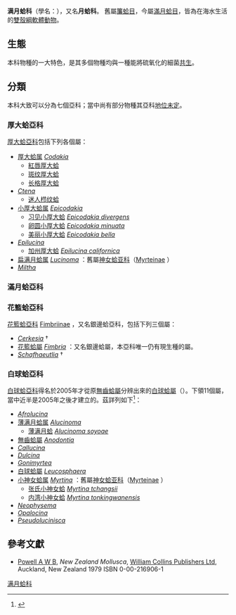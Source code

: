 {{Automatic taxobox
| fossil_range = {{fossil_range|[[志留紀|志留紀]]|現在}}
| image = Divaricella huttoniana (rotated).jpg
| image_caption = ''[[Divaricella_huttoniana|Divaricella huttoniana]]''
| taxon = Lucinidae
| authority = Fleming, 1828
| subdivision_ranks = [[#屬_(生物)|見內文]]
| subdivision =  [[#分類|見內文]]
}}

'''满月蛤科'''（學名：{{lang|la|Lucinidae}}），又名'''月蛤科'''{{r|shelldoc_000027}}。
舊屬[[簾蛤目|簾蛤目]]，今屬[[滿月蛤目|滿月蛤目]]，皆為在海水生活的[[雙殼綱|雙殼綱]][[軟體動物|軟體動物]]。

==生態==
本科物種的一大特色，是其多個物種均與一種能將硫氧化的細菌[[共生|共生]]{{r|Taylor & Glover}}。

==分類==
本科大致可以分為七個亞科{{r|Xu 2012}}；當中尚有部分物種其亞科[[地位未定|地位未定]]。

===厚大蛤亞科===
[[厚大蛤亞科|厚大蛤亞科]]包括下列各個屬{{r|WoRMS_829418}}：
* [[厚大蛤属|厚大蛤属]] ''[[Codakia|Codakia]]'' {{small|Scopoli, 1777}}
** [[紅唇厚大蛤|紅唇厚大蛤]]
** [[斑纹厚大蛤|斑纹厚大蛤]]
** [[长格厚大蛤|长格厚大蛤]]
* ''[[Ctena|Ctena]]'' {{small|Mörch, 1861}}
** [[迷人栉纹蛤|迷人栉纹蛤]]
* [[小厚大蛤属|小厚大蛤属]] ''[[Epicodakia|Epicodakia]]'' {{small|Iredale,1930}}{{r|Xu 2012}}
** [[习见小厚大蛤|习见小厚大蛤]] ''[[Epicodakia_divergens|Epicodakia divergens]]'' {{small|(Philippi, 1850)}}
** [[卵圆小厚大蛤|卵圆小厚大蛤]] ''[[Epicodakia_minuata|Epicodakia minuata]]'' {{small|(Deshayes, 1863)}}
** [[美丽小厚大蛤|美丽小厚大蛤]] ''[[Epicodakia_bella|Epicodakia bella]]'' {{small|(Conrad, 1837)}}
* ''[[Epilucina|Epilucina]]'' {{small|Dall, 1901}}
** [[加州厚大蛤|加州厚大蛤]] ''[[Epilucina_californica|Epilucina californica]]'' {{small|T. A. Conrad, 1837}}
* [[扁满月蛤属|扁满月蛤属]] ''[[Lucinoma|Lucinoma]]'' {{small|Dall, 1901}}：舊屬[[神女蛤亚科|神女蛤亚科]]（[[Myrteinae|Myrteinae]] {{small|Chavan, 1969}}）{{r|Xu 2012}}
* ''[[Miltha|Miltha]]'' {{small|H. Adams & A. Adams, 1857}}

===滿月蛤亞科===
{{main|滿月蛤亞科}}

===花籃蛤亞科===
[[花籃蛤亞科|花籃蛤亞科]] [[Fimbriinae|Fimbriinae]] {{small|Nicol, 1950}}，又名銀邊蛤亞科{{r|Xu 2012}}，包括下列三個屬{{r|WoRMS_218}}：
* ''[[Cerkesia|Cerkesia]]'' {{small|Monari, 2003}} †
*[[花籃蛤屬|花籃蛤屬]] ''[[Fimbria|Fimbria]]'' {{small|Megerle von Mühlfeld, 1811}}：又名銀邊蛤屬，本亞科唯一仍有現生種的屬。
* ''[[Schafhaeutlia|Schafhaeutlia]]'' {{small|Cossmann, 1897}} †

===白球蛤亞科===
[[白球蛤亞科|白球蛤亞科]]得名於2005年才從原[[無齒蛤屬#過往分類|無齒蛤屬]]分辨出來的[[白球蛤屬|白球蛤屬]]（{{lang|la|''Leucosphaera''}}）{{r|Taylor & Glover}}。下領11個屬，當中近半是2005年之後才建立的。茲詳列如下<ref>{{WoRMS |title=Leucosphaerinae J. D. Taylor & Glover, 2011 |id=829414 }}</ref>：
* ''[[Afrolucina|Afrolucina]]'' {{small|Cosel, 2006}}
* [[薄满月蛤属|薄满月蛤属]] ''[[Alucinoma|Alucinoma]]'' {{small|Habe, 1958}}
** [[薄满月蛤|薄满月蛤]] '' [[Alucinoma_soyoae|Alucinoma soyoae]]'' {{small|Habe, 1958}}
* [[無齒蛤屬|無齒蛤屬]] ''[[Anodontia|Anodontia]]'' {{small|Link, 1807}}
* ''[[Callucina|Callucina]]'' {{small|Dall, 1901}}
* ''[[Dulcina|Dulcina]]'' {{small|Cosel & Bouchet, 2008}}
* ''[[Gonimyrtea|Gonimyrtea]]'' {{small|Marwick, 1929}}
* [[白球蛤屬|白球蛤屬]] ''[[Leucosphaera|Leucosphaera]]'' {{small|J. D. Taylor & Glover, 2005}}
* [[小神女蛤属|小神女蛤属]] ''[[Myrtina|Myrtina]]'' {{small|Glover et Taylor, 2007}}{{r|Xu 2012}}：舊屬[[神女蛤亚科|神女蛤亚科]]（[[Myrteinae|Myrteinae]] {{small|Chavan, 1969}}）{{r|Xu 2012}}
** [[张氏小神女蛤|张氏小神女蛤]] ''[[Myrtina_tchangsii|Myrtina tchangsii]]'' {{small|[[徐凤山|Xu]], 2012}}
** [[内湾小神女蛤|内湾小神女蛤]] ''[[Myrtina_tonkingwanensis|Myrtina tonkingwanensis]]'' {{small|[[徐凤山|Xu]], 2012}}
* ''[[Neophysema|Neophysema]]'' {{small|Taylor & Glover, 2005}}
* ''[[Opalocina|Opalocina]]'' {{small|Glover & J. D. Taylor, 2016}}
* ''[[Pseudolucinisca|Pseudolucinisca]]'' {{small|Chavan, 1959}}

==參考文獻==
{{reflist|refs=
<ref name="shelldoc_000027">{{shelldoc_000027}}</ref>
<ref name = "Taylor & Glover">{{cite journal
 | url = http://www.tandfonline.com/doi/abs/10.1017/S1477200005001672
 | title = Cryptic diversity of chemosymbiotic bivalves: A systematic revision of worldwide Anodontia (Mollusca: Bivalvia: Lucinidae)
 | first1 = John D.
 | last1 = Taylor
 | first2 = Emily A.
 | last2 = Glover
 | journal = ''[[Systematics_and_Biodiversity|Systematics and Biodiversity]]''
 | volume = 3
 | issue = 3
 | pages = 281-338
 | date = 2004-12-01
 | accessdate = 2017-11-03
 | doi = 10.1017/S1477200005001672
 | language = en
 | archive-date = 2019-02-17
 | archive-url = https://web.archive.org/web/20190217011450/https://www.tandfonline.com/doi/abs/10.1017/S1477200005001672
 | dead-url = no
 }}</ref>
<ref name = "WoRMS_218">{{WoRMS |title=Lucinidae J. Fleming, 1828 |id=218 
|date=2015-01-20 |accessdate = 2017-11-03
| last3 = Tran     | first3 = Bastien
| last2 = Bouchet  | first2 = Philippe | authorlink2 = 菲利普·布歇特
| last1 = Marshall | first1 = Bruce
}}</ref>
<ref name="WoRMS_829418">{{WoRMS
 |id=829418
 |title=Codakiinae Iredale, 1937
 |last=Marshall |first=Bruce
 |date=2015-01-24 |accessdate=2017-03-26 }}</ref>
<ref name="Xu 2012">{{cite book |url=http://www.amazon.cn/%E4%B8%AD%E5%9B%BD%E5%8A%A8%E7%89%A9%E5%BF%97%E2%80%A2%E6%97%A0%E8%84%8A%E6%A4%8E%E5%8A%A8%E7%89%A9-%E5%BE%90%E5%87%A4%E5%B1%B1/dp/B0068F5Y8Y |author=[[徐凤山|徐凤山]] |chapter=一、满月蛤科 Lucinidae Fleming,1828 |title=中国动物志•无脊椎动物 |volume=第48卷 |edition=平装; 第1版 |publisher=[[科学出版社|科学出版社]] |date=2012-01-01 |accessdate=2014-12-07 |isbn=9787030324696 |language=zh-hans |archive-date=2014-12-19 |archive-url=https://web.archive.org/web/20141219122459/http://www.amazon.cn/%E4%B8%AD%E5%9B%BD%E5%8A%A8%E7%89%A9%E5%BF%97%E2%80%A2%E6%97%A0%E8%84%8A%E6%A4%8E%E5%8A%A8%E7%89%A9-%E5%BE%90%E5%87%A4%E5%B1%B1/dp/B0068F5Y8Y |dead-url=no }}</ref>
}}
* [[Arthur_William_Baden_Powell|Powell A W B]], ''New Zealand Mollusca'', [[HarperCollins|William Collins Publishers Ltd]], Auckland, New Zealand 1979 ISBN 0-00-216906-1
{{Taxonbar|from=Q1519136}}

[[Category:满月蛤科|]]